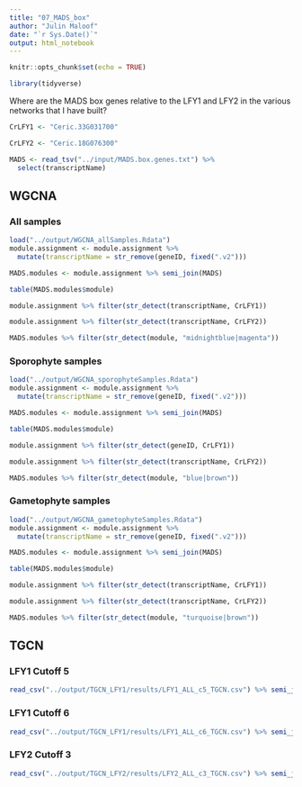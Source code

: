 ```yaml
---
title: "07_MADS_box"
author: "Julin Maloof"
date: "`r Sys.Date()`"
output: html_notebook
---
```


```r
knitr::opts_chunk$set(echo = TRUE)
```

```r
library(tidyverse)
```


Where are the MADS box genes relative to the LFY1 and LFY2 in the various networks that I have built?

```r
CrLFY1 <- "Ceric.33G031700"

CrLFY2 <- "Ceric.18G076300"
```


```r
MADS <- read_tsv("../input/MADS.box.genes.txt") %>% 
  select(transcriptName)
```
## WGCNA

### All samples
```r
load("../output/WGCNA_allSamples.Rdata")
module.assignment <- module.assignment %>%
  mutate(transcriptName = str_remove(geneID, fixed(".v2")))
```

```r
MADS.modules <- module.assignment %>% semi_join(MADS)
```
```r
table(MADS.modules$module)
```

```r
module.assignment %>% filter(str_detect(transcriptName, CrLFY1))
```
```r
module.assignment %>% filter(str_detect(transcriptName, CrLFY2))
```

```r
MADS.modules %>% filter(str_detect(module, "midnightblue|magenta"))
```

### Sporophyte samples
```r
load("../output/WGCNA_sporophyteSamples.Rdata")
module.assignment <- module.assignment %>%
  mutate(transcriptName = str_remove(geneID, fixed(".v2")))
```

```r
MADS.modules <- module.assignment %>% semi_join(MADS)
```
```r
table(MADS.modules$module)
```



```r
module.assignment %>% filter(str_detect(geneID, CrLFY1))
```
```r
module.assignment %>% filter(str_detect(transcriptName, CrLFY2))
```
```r
MADS.modules %>% filter(str_detect(module, "blue|brown"))
```


### Gametophyte samples
```r
load("../output/WGCNA_gametophyteSamples.Rdata")
module.assignment <- module.assignment %>%
  mutate(transcriptName = str_remove(geneID, fixed(".v2")))
```

```r
MADS.modules <- module.assignment %>% semi_join(MADS)
```
```r
table(MADS.modules$module)
```

```r
module.assignment %>% filter(str_detect(transcriptName, CrLFY1))
```
```r
module.assignment %>% filter(str_detect(transcriptName, CrLFY2))
```

```r
MADS.modules %>% filter(str_detect(module, "turquoise|brown"))
```

## TGCN

### LFY1 Cutoff 5

```r
read_csv("../output/TGCN_LFY1/results/LFY1_ALL_c5_TGCN.csv") %>% semi_join(MADS, by = c("genes" = "transcriptName" ))
```

### LFY1 Cutoff 6

```r
read_csv("../output/TGCN_LFY1/results/LFY1_ALL_c6_TGCN.csv") %>% semi_join(MADS, by = c("genes" = "transcriptName" ))
```

### LFY2 Cutoff 3

```r
read_csv("../output/TGCN_LFY2/results/LFY2_ALL_c3_TGCN.csv") %>% semi_join(MADS, by = c("genes" = "transcriptName" ))
```



